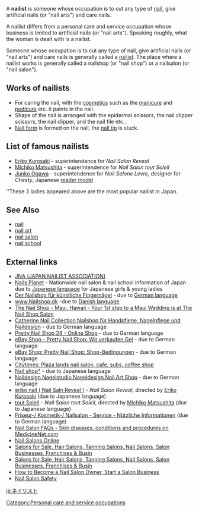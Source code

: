 A '''nailist''' is someone whose occupation is to cut any type of [[nail]], give artificial nails (or "nail arts") and care nails. 

A nailist differs from a personal care and service occupation whose business is limited to artificial nails (or "nail arts"). Speaking roughly, what the woman is dealt with is a nailist.

Someone whose occupation is to cut any type of nail, give artificial nails (or "nail arts") and care nails is generally called a [[nailist]].
The place where a nailist works is generally called a nailshop (or "nail shop") or a nailsalon (or "nail salon").

==Works of nailists==
* For caring the nail, with the [[cosmetics]] such as the [[manicure]] and [[pedicure]] etc. it paints in the nail. 
* Shape of the nail is arranged with the epidermal scissors, the nail clipper scissors, the nail clipper, and the nail file etc.. 
* [[Nail form]] is formed on the nail, the [[nail tip]] is stuck.

==List of famous nailists==
* [[Eriko Kurosaki]] - superintendence for ''Nail Salon Reveal''
* [[Michiko Matsushita]] - superintendence for ''Nail Salon tout Soleil''
* [[Junko Ogawa]] - superintendence for ''Nail Salone Levre'', designer for ''Chesty'', Japanese [[reader model]]
''These 3 ladies appeared above are the most popular nailist in Japan.

==See Also==
* [[nail]]
* [[nail art]]
* [[nail salon]]
* [[nail school]]

==External links==
* [http://www.nail.or.jp/ JNA (JAPAN NAILIST ASSOCIATION)]
* [http://nelpla.com/ Nails Planet] - Nationwide nail salon & nail school information of Japan due to [[Japanese language]] for Japanese girls & young ladies
* [http://www.nailshop.de.be/ Der Nailshop für künstliche Fingernägel] - due to [[German language]]
* [http://www.nailshop.dk/shop/ www.Nailshop.dk] -due to [[Danish language]]
* [http://www.nailshop.com/ The Nail Shop - Maui, Hawaii - Your 1st step to a Maui Wedding is at The Nail Shop Salon]
* [http://www.nailshop.catherine.de/ Catherine Nail Collection Nailshop für Handpflege, Nagelpflege und Naildesign] - due to German language
* [http://www.prettynailshop24.de/shop/ Pretty Nail Shop 24 - Online Shop] - due to German language
* [http://stores.ebay.de/Pretty-Nail-Shop eBay Shop - Pretty Nail Shop: Wir verkaufen Gel] - due to German language
* [http://stores.ebay.de/Pretty-Nail-Shop/Shop-Bedingungen.html eBay Shop: Pretty Nail Shop: Shop-Bedingungen] - due to German language
* [http://www.sptimes.com/2003/07/04/Citytimes/Plaza_lands_nail_salo.shtml Citytimes: Plaza lands nail salon, cafe, subs, coffee shop]
* [http://nailshop.lomo.jp/ Nail shop*] - due to Japanese language
* [http://www.nailexpress.de/ Naildesign Nagelstudio Nageldesign Nail Art Shop] - due to German language
* [http://www.erikonail.com/ eriko nail ( Nail Saln Reveal )]  - ''Nail Salon Reveal'', directed by [[Eriko Kurosaki]] (due to Japanese language)
* [http://www.tout-soleil.com/ tout Soleil] - ''Nail Salon tout Soleil'', directed by [[Michiko Matsushita]] (due to Japanese language)
* [http://www.zuerich.com/information/service/hairdressing_cosmetics/ Friseur-/ Kosmetik-/ Nailsalon - Service - Nützliche Informationen] (due to German language)
* [http://www.medicinenet.com/script/main/art.asp?articlekey=21574 Nail Salon FAQs - Skin diseases, conditions and procedures on MedicineNet.com]
* [http://www.nailsalonsonline.com/ Nail Salons Online]
* [http://www.businessnation.com/Businesses_for_Sale/Buy_&_Sell/salons_for_sale.html Salons for Sale, Hair Salons, Tanning Salons, Nail Salons, Salon Businesses, Franchises & Busin]
* [http://www.businessnation.com/Businesses_for_Sale/Buy_&_Sell/beauty_salon_for_sale.html Salons for Sale, Hair Salons, Tanning Salons, Nail Salons, Salon Businesses, Franchises & Busin]
* [http://www.stylecareer.com/nail_salon.shtml How to Become a Nail Salon Owner, Start a Salon Business]
* [http://diabetes.about.com/b/a/161892.htm Nail Salon Safety]

[[Category:Personal care and service occupations]]

[[ja:ネイリスト]]